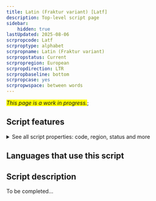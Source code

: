 ```yaml
---
title: Latin (Fraktur variant) [Latf]
description: Top-level script page
sidebar:
    hidden: true
lastUpdated: 2025-08-06
scrpropcode: Latf
scrproptype: alphabet
scrpropname: Latin (Fraktur variant)
scrpropstatus: Current
scrpropregion: European
scrpropdirection: LTR
scrpropbaseline: bottom
scrpropcase: yes
scrpropwspace: between words
---
```


<span style='background-color:yellow'>_This page is a work in progress._</span>;


## Script features

<details>
<summary> See all script properties: code, region, status and more</summary>
<ScriptInfo />
</details>

## Languages that use this script

<WsList script='Latf' wsMax='5' />

## Script description

To be completed...

